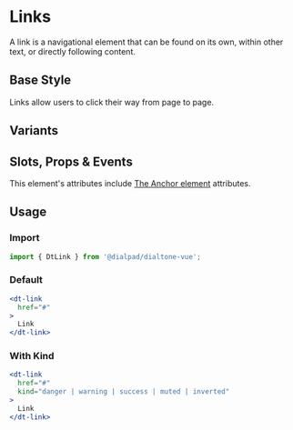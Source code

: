 

<Meta of={LinkStories}/>

# Links

<Subtitle>
  A link is a navigational element that can be found on its own, within other text, or directly following content.
</Subtitle>

## Base Style

Links allow users to click their way from page to page.

<Canvas>
  <Story id="components-link--default" />
</Canvas>

## Variants

<Canvas>
  <Story id="components-link--variants" />
</Canvas>

## Slots, Props & Events

This element's attributes include [The Anchor element](https://developer.mozilla.org/en-US/docs/Web/HTML/Element/a)
attributes.

<Controls />

## Usage

### Import

```jsx
import { DtLink } from '@dialpad/dialtone-vue';
```

### Default

```jsx
<dt-link
  href="#"
>
  Link
</dt-link>
```

### With Kind

```jsx
<dt-link
  href="#"
  kind="danger | warning | success | muted | inverted"
>
  Link
</dt-link>
```

